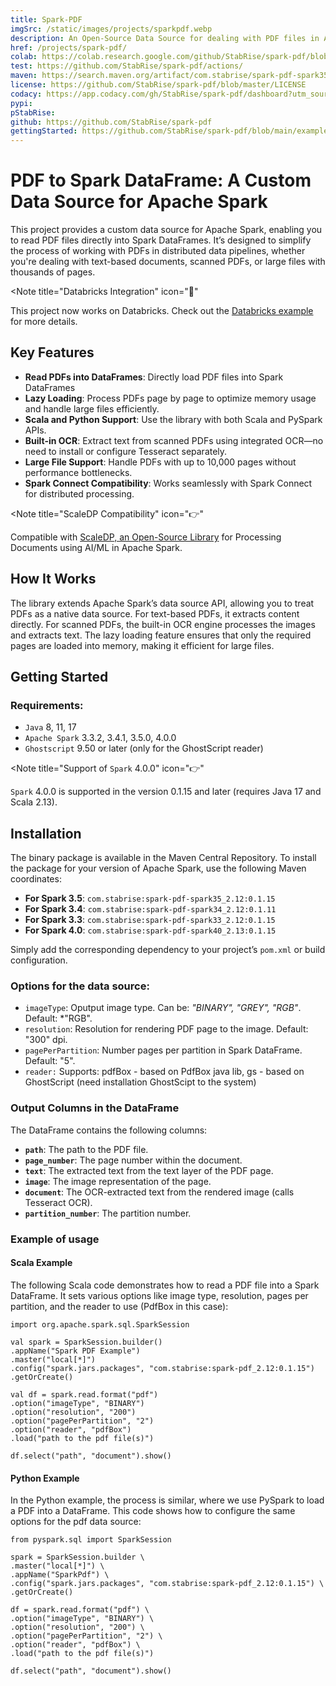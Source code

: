 ```yaml
---
title: Spark-PDF
imgSrc: /static/images/projects/sparkpdf.webp
description: An Open-Source Data Source for dealing with PDF files in Apache Spark
href: /projects/spark-pdf/
colab: https://colab.research.google.com/github/StabRise/spark-pdf/blob/main/examples/PdfDataSource.ipynb
test: https://github.com/StabRise/spark-pdf/actions/
maven: https://search.maven.org/artifact/com.stabrise/spark-pdf-spark35_2.12
license: https://github.com/StabRise/spark-pdf/blob/master/LICENSE
codacy: https://app.codacy.com/gh/StabRise/spark-pdf/dashboard?utm_source=gh&amp;utm_medium=referral&amp;utm_content=&amp;utm_campaign=Badge_grade
pypi:
pStabRise:
github: https://github.com/StabRise/spark-pdf
gettingStarted: https://github.com/StabRise/spark-pdf/blob/main/examples/PdfDataSource.ipynb
---
```


# PDF to Spark DataFrame: A Custom Data Source for Apache Spark

This project provides a custom data source for Apache Spark, enabling you to read PDF files directly
into Spark DataFrames. It’s designed to simplify the process of working with PDFs in distributed
data pipelines, whether you're dealing with text-based documents, scanned PDFs, or large files
with thousands of pages.


<Note
  title="Databricks Integration"
  icon="🚀"
>
 This project now works on Databricks. Check out the [Databricks example](https://github.com/StabRise/spark-pdf/blob/main/examples/PdfDataSourceDatabricks.ipynb)
 for more details.
</Note>

## Key Features

- **Read PDFs into DataFrames**: Directly load PDF files into Spark DataFrames
- **Lazy Loading**: Process PDFs page by page to optimize memory usage and handle large files efficiently.
- **Scala and Python Support**: Use the library with both Scala and PySpark APIs.
- **Built-in OCR**: Extract text from scanned PDFs using integrated OCR—no need to install or configure Tesseract separately.
- **Large File Support**: Handle PDFs with up to 10,000 pages without performance bottlenecks.
- **Spark Connect Compatibility**: Works seamlessly with Spark Connect for distributed processing.

<Note
  title="ScaleDP Compatibility"
  icon="👉"
>
  Compatible with [ScaleDP, an Open-Source Library](/projects/scale-dp) for Processing
  Documents using AI/ML in Apache Spark.
</Note>
>

## How It Works

The library extends Apache Spark’s data source API, allowing you to treat PDFs as a native data source.
For text-based PDFs, it extracts content directly.
For scanned PDFs, the built-in OCR engine processes the images and extracts text.
The lazy loading feature ensures that only the required pages are loaded into memory, making it efficient for
large files.

## Getting Started

### Requirements:

- `Java` 8, 11, 17
- `Apache Spark` 3.3.2, 3.4.1, 3.5.0, 4.0.0
- `Ghostscript` 9.50 or later (only for the GhostScript reader)

<Note
  title="Support of `Spark` 4.0.0"
  icon="👉"
>
  `Spark` 4.0.0 is supported in the version 0.1.15 and later (requires Java 17 and Scala 2.13).
</Note>
>

## Installation

The binary package is available in the Maven Central Repository.
To install the package for your version of Apache Spark, use the
following Maven coordinates:

- **For Spark 3.5**: `com.stabrise:spark-pdf-spark35_2.12:0.1.15`
- **For Spark 3.4**: `com.stabrise:spark-pdf-spark34_2.12:0.1.11`
- **For Spark 3.3**: `com.stabrise:spark-pdf-spark33_2.12:0.1.15`
- **For Spark 4.0**: `com.stabrise:spark-pdf-spark40_2.13:0.1.15`

Simply add the corresponding dependency to your project’s `pom.xml` or build configuration.

### Options for the data source:

- `imageType`: Oputput image type. Can be: *"BINARY", "GREY", "RGB"*. Default: *"RGB".
- `resolution`: Resolution for rendering PDF page to the image. Default: "300" dpi.
- `pagePerPartition`: Number pages per partition in Spark DataFrame. Default: "5".
- `reader:` Supports: pdfBox - based on PdfBox java lib, gs - based on GhostScript (need installation GhostScipt to the system)

### Output Columns in the DataFrame

The DataFrame contains the following columns:

- **`path`**: The path to the PDF file.
- **`page_number`**: The page number within the document.
- **`text`**: The extracted text from the text layer of the PDF page.
- **`image`**: The image representation of the page.
- **`document`**: The OCR-extracted text from the rendered image (calls Tesseract OCR).
- **`partition_number`**: The partition number.

### Example of usage

#### Scala Example

The following Scala code demonstrates how to read a PDF file into a Spark DataFrame. It sets various options like image type, resolution, pages per partition, and the reader to use (PdfBox in this case):

```scala:Scala
import org.apache.spark.sql.SparkSession

val spark = SparkSession.builder()
.appName("Spark PDF Example")
.master("local[*]")
.config("spark.jars.packages", "com.stabrise:spark-pdf_2.12:0.1.15")
.getOrCreate()

val df = spark.read.format("pdf")
.option("imageType", "BINARY")
.option("resolution", "200")
.option("pagePerPartition", "2")
.option("reader", "pdfBox")
.load("path to the pdf file(s)")

df.select("path", "document").show()
```

#### Python Example

In the Python example, the process is similar, where we use PySpark to load a PDF into a DataFrame.
This code shows how to configure the same options for the pdf data source:

```python:Python
from pyspark.sql import SparkSession

spark = SparkSession.builder \
.master("local[*]") \
.appName("SparkPdf") \
.config("spark.jars.packages", "com.stabrise:spark-pdf_2.12:0.1.15") \
.getOrCreate()

df = spark.read.format("pdf") \
.option("imageType", "BINARY") \
.option("resolution", "200") \
.option("pagePerPartition", "2") \
.option("reader", "pdfBox") \
.load("path to the pdf file(s)")

df.select("path", "document").show()
```